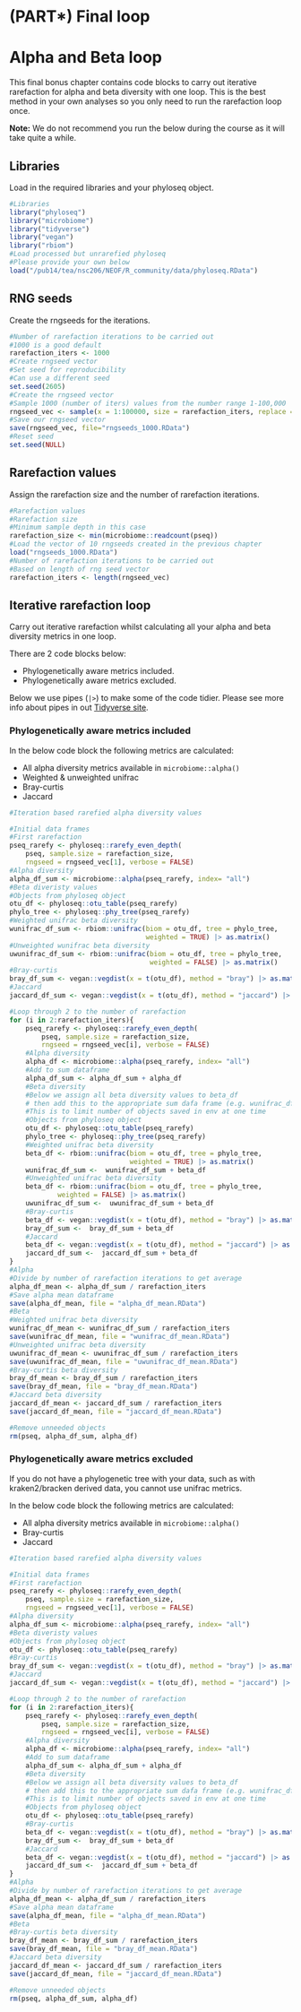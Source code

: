 # (PART\*) Final loop {-}

# Alpha and Beta loop

This final bonus chapter contains code blocks to carry out iterative rarefaction for alpha and beta diversity with one loop.
This is the best method in your own analyses so you only need to run the rarefaction loop once.

__Note:__ We do not recommend you run the below during the course as it will take quite a while.

## Libraries

Load in the required libraries and your phyloseq object.

```R
#Libraries
library("phyloseq")
library("microbiome")
library("tidyverse")
library("vegan")
library("rbiom")
#Load processed but unrarefied phyloseq
#Please provide your own below
load("/pub14/tea/nsc206/NEOF/R_community/data/phyloseq.RData")
```

## RNG seeds

Create the rngseeds for the iterations.

```R
#Number of rarefaction iterations to be carried out
#1000 is a good default
rarefaction_iters <- 1000
#Create rngseed vector
#Set seed for reproducibility
#Can use a different seed
set.seed(2605)
#Create the rngseed vector
#Sample 1000 (number of iters) values from the number range 1-100,000
rngseed_vec <- sample(x = 1:100000, size = rarefaction_iters, replace = FALSE)
#Save our rngseed vector
save(rngseed_vec, file="rngseeds_1000.RData")
#Reset seed
set.seed(NULL)
```

## Rarefaction values

Assign the rarefaction size and the number of rarefaction iterations.

```R
#Rarefaction values
#Rarefaction size
#Minimum sample depth in this case
rarefaction_size <- min(microbiome::readcount(pseq))
#Load the vector of 10 rngseeds created in the previous chapter
load("rngseeds_1000.RData")
#Number of rarefaction iterations to be carried out
#Based on length of rng seed vector
rarefaction_iters <- length(rngseed_vec)
```

## Iterative rarefaction loop

Carry out iterative rarefaction whilst calculating all your alpha and beta diversity metrics in one loop.

There are 2 code blocks below:

- Phylogenetically aware metrics included.
- Phylogenetically aware metrics excluded.

Below we use pipes (`|>`) to make some of the code tidier.
Please see more info about pipes in out [Tidyverse site](https://neof-workshops.github.io/Tidyverse/dplyr/pipes.html).

### Phylogenetically aware metrics included

In the below code block the following metrics are calculated:

- All alpha diversity metrics available in `microbiome::alpha()`
- Weighted & unweighted unifrac
- Bray-curtis
- Jaccard

```R
#Iteration based rarefied alpha diversity values

#Initial data frames
#First rarefaction
pseq_rarefy <- phyloseq::rarefy_even_depth(
    pseq, sample.size = rarefaction_size,
    rngseed = rngseed_vec[1], verbose = FALSE)
#Alpha diversity
alpha_df_sum <- microbiome::alpha(pseq_rarefy, index= "all")
#Beta diveristy values
#Objects from phyloseq object
otu_df <- phyloseq::otu_table(pseq_rarefy)
phylo_tree <- phyloseq::phy_tree(pseq_rarefy)
#Weighted unifrac beta diversity
wunifrac_df_sum <- rbiom::unifrac(biom = otu_df, tree = phylo_tree,
                                  weighted = TRUE) |> as.matrix()
#Unweighted wunifrac beta diversity
uwunifrac_df_sum <- rbiom::unifrac(biom = otu_df, tree = phylo_tree,
                                   weighted = FALSE) |> as.matrix()
#Bray-curtis
bray_df_sum <- vegan::vegdist(x = t(otu_df), method = "bray") |> as.matrix()
#Jaccard
jaccard_df_sum <- vegan::vegdist(x = t(otu_df), method = "jaccard") |> as.matrix()

#Loop through 2 to the number of rarefaction
for (i in 2:rarefaction_iters){
    pseq_rarefy <- phyloseq::rarefy_even_depth(
        pseq, sample.size = rarefaction_size,
        rngseed = rngseed_vec[i], verbose = FALSE)
    #Alpha diversity
    alpha_df <- microbiome::alpha(pseq_rarefy, index= "all")
    #Add to sum dataframe
    alpha_df_sum <- alpha_df_sum + alpha_df
    #Beta diversity
    #Below we assign all beta diversity values to beta_df 
    # then add this to the appropriate sum dafa frame (e.g. wunifrac_df_sum)
    #This is to limit number of objects saved in env at one time
    #Objects from phyloseq object
    otu_df <- phyloseq::otu_table(pseq_rarefy)
    phylo_tree <- phyloseq::phy_tree(pseq_rarefy)
    #Weighted unifrac beta diversity
    beta_df <- rbiom::unifrac(biom = otu_df, tree = phylo_tree,
                              weighted = TRUE) |> as.matrix()
    wunifrac_df_sum <-  wunifrac_df_sum + beta_df
    #Unweighted unifrac beta diversity
    beta_df <- rbiom::unifrac(biom = otu_df, tree = phylo_tree,
            weighted = FALSE) |> as.matrix()
    uwunifrac_df_sum <-  uwunifrac_df_sum + beta_df
    #Bray-curtis
    beta_df <- vegan::vegdist(x = t(otu_df), method = "bray") |> as.matrix()
    bray_df_sum <-  bray_df_sum + beta_df
    #Jaccard
    beta_df <- vegan::vegdist(x = t(otu_df), method = "jaccard") |> as.matrix()
    jaccard_df_sum <-  jaccard_df_sum + beta_df
}
#Alpha
#Divide by number of rarefaction iterations to get average
alpha_df_mean <- alpha_df_sum / rarefaction_iters
#Save alpha mean dataframe
save(alpha_df_mean, file = "alpha_df_mean.RData")
#Beta
#Weighted unifrac beta diversity
wunifrac_df_mean <- wunifrac_df_sum / rarefaction_iters
save(wunifrac_df_mean, file = "wunifrac_df_mean.RData")
#Unweighted unifrac beta diversity
uwunifrac_df_mean <- uwunifrac_df_sum / rarefaction_iters
save(uwunifrac_df_mean, file = "uwunifrac_df_mean.RData")
#Bray-curtis beta diversity
bray_df_mean <- bray_df_sum / rarefaction_iters
save(bray_df_mean, file = "bray_df_mean.RData")
#Jaccard beta diversity
jaccard_df_mean <- jaccard_df_sum / rarefaction_iters
save(jaccard_df_mean, file = "jaccard_df_mean.RData")

#Remove unneeded objects
rm(pseq, alpha_df_sum, alpha_df)
```

### Phylogenetically aware metrics excluded

If you do not have a phylogenetic tree with your data, such as with kraken2/bracken derived data, you cannot use unifrac metrics.

In the below code block the following metrics are calculated:

- All alpha diversity metrics available in `microbiome::alpha()`
- Bray-curtis
- Jaccard

```R
#Iteration based rarefied alpha diversity values

#Initial data frames
#First rarefaction
pseq_rarefy <- phyloseq::rarefy_even_depth(
    pseq, sample.size = rarefaction_size,
    rngseed = rngseed_vec[1], verbose = FALSE)
#Alpha diversity
alpha_df_sum <- microbiome::alpha(pseq_rarefy, index= "all")
#Beta diveristy values
#Objects from phyloseq object
otu_df <- phyloseq::otu_table(pseq_rarefy)
#Bray-curtis
bray_df_sum <- vegan::vegdist(x = t(otu_df), method = "bray") |> as.matrix()
#Jaccard
jaccard_df_sum <- vegan::vegdist(x = t(otu_df), method = "jaccard") |> as.matrix()

#Loop through 2 to the number of rarefaction
for (i in 2:rarefaction_iters){
    pseq_rarefy <- phyloseq::rarefy_even_depth(
        pseq, sample.size = rarefaction_size,
        rngseed = rngseed_vec[i], verbose = FALSE)
    #Alpha diversity
    alpha_df <- microbiome::alpha(pseq_rarefy, index= "all")
    #Add to sum dataframe
    alpha_df_sum <- alpha_df_sum + alpha_df
    #Beta diversity
    #Below we assign all beta diversity values to beta_df 
    # then add this to the appropriate sum dafa frame (e.g. wunifrac_df_sum)
    #This is to limit number of objects saved in env at one time
    #Objects from phyloseq object
    otu_df <- phyloseq::otu_table(pseq_rarefy)
    #Bray-curtis
    beta_df <- vegan::vegdist(x = t(otu_df), method = "bray") |> as.matrix()
    bray_df_sum <-  bray_df_sum + beta_df
    #Jaccard
    beta_df <- vegan::vegdist(x = t(otu_df), method = "jaccard") |> as.matrix()
    jaccard_df_sum <-  jaccard_df_sum + beta_df
}
#Alpha
#Divide by number of rarefaction iterations to get average
alpha_df_mean <- alpha_df_sum / rarefaction_iters
#Save alpha mean dataframe
save(alpha_df_mean, file = "alpha_df_mean.RData")
#Beta
#Bray-curtis beta diversity
bray_df_mean <- bray_df_sum / rarefaction_iters
save(bray_df_mean, file = "bray_df_mean.RData")
#Jaccard beta diversity
jaccard_df_mean <- jaccard_df_sum / rarefaction_iters
save(jaccard_df_mean, file = "jaccard_df_mean.RData")

#Remove unneeded objects
rm(pseq, alpha_df_sum, alpha_df)
```